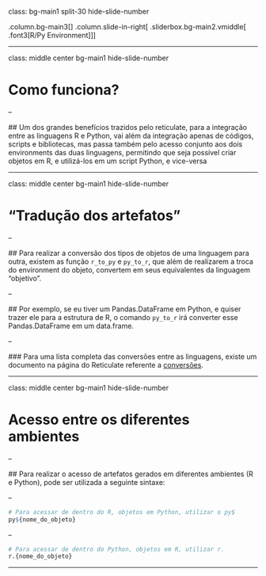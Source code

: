 class: bg-main1 split-30 hide-slide-number

.column.bg-main3[
]
.column.slide-in-right[
.sliderbox.bg-main2.vmiddle[
.font3[R/Py Environment]
]]

---

class: middle center bg-main1 hide-slide-number

# Como funciona?

--

  ## Um dos grandes benefícios trazidos pelo reticulate, para a integração entre as linguagens R e Python, vai além da integração apenas de códigos, scripts e bibliotecas, mas passa também pelo acesso conjunto aos dois environments das duas linguagens, permitindo que seja possível criar objetos em R, e utilizá-los em um script Python, e vice-versa

---

class: middle center bg-main1 hide-slide-number

# "Tradução dos artefatos"

--

  ## Para realizar a conversão dos tipos de objetos de uma linguagem para outra, existem as função `r_to_py` e `py_to_r`, que além de realizarem a troca do environment do objeto, convertem em seus equivalentes da linguagem "objetivo".
  
--

  ## Por exemplo, se eu tiver um Pandas.DataFrame em Python, e quiser trazer ele para a estrutura de R, o comando `py_to_r` irá converter esse Pandas.DataFrame em um data.frame.
  
--

  ### Para uma lista completa das conversões entre as linguagens, existe um documento na página do Reticulate referente a [conversões](https://rstudio.github.io/reticulate/#type-conversions).
  
  
---

class: middle center bg-main1 hide-slide-number

# Acesso entre os diferentes ambientes

--

  ## Para realizar o acesso de artefatos gerados em diferentes ambientes (R e Python), pode ser utilizada a seguinte sintaxe:
  
--

```r
# Para acessar de dentro do R, objetos em Python, utilizar o py$
py${nome_do_objeto}
```

--

```python
# Para acessar de dentro do Python, objetos em R, utilizar r.
r.{nome_do_objeto}
```
  
---